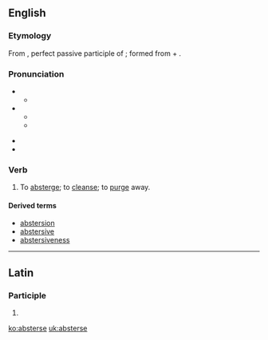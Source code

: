 ==English==

===Etymology===
From {{etyl|la}} {{term|abstersus|lang=la}}, perfect passive participle of {{term|abstergeo|abstergeō|wipe off, wipe away|lang=la}}; formed from {{term|abs-|lang=la}} + {{term|tergeo|tergeō|wipe|lang=la}}.

===Pronunciation===
* {{a|RP}}
** {{IPA|/əbˈstɜːrs/}}
* {{a|US}}
** {{IPA|/ˌæbˈstɝs/}}
** {{X-SAMPA|/%{b"st3`s/}}

* {{hyphenation|ab|sterse}}
* {{rhymes|ɜːs}}

===Verb===
{{en-verb|absters|ing}}

# {{transitive}} To [[absterge]]; to [[cleanse]]; to [[purge]] away.

====Derived terms====
* [[abstersion]]
* [[abstersive]]
* [[abstersiveness]]

----

==Latin==

===Participle===
{{la-part-form|absterse}}

# {{inflection of|abstersus|abstersus|voc|m|s|lang=la}}

[[ko:absterse]]
[[uk:absterse]]